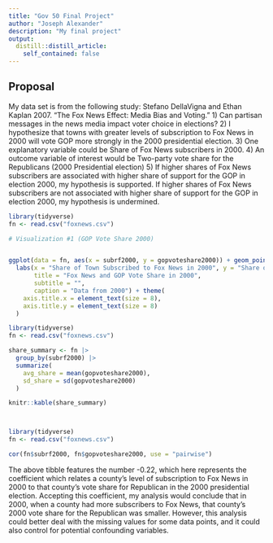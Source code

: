 ```yaml
---
title: "Gov 50 Final Project"
author: "Joseph Alexander"
description: "My final project"
output:
  distill::distill_article: 
    self_contained: false
---
```


  

## Proposal

My data set is from the following study: Stefano DellaVigna and Ethan Kaplan 2007. "The Fox News Effect: Media Bias and Voting." 1) Can partisan messages in the news media impact voter choice in elections? 2) I hypothesize that towns with greater levels of subscription to Fox News in 2000 will vote GOP more strongly in the 2000 presidential election. 3) One explanatory variable could be Share of Fox News subscribers in 2000. 4) An outcome variable of interest would be Two-party vote share for the Republicans (2000 Presidential election) 5) If higher shares of Fox News subscribers are associated with higher share of support for the GOP in election 2000, my hypothesis is supported. If higher shares of Fox News subscribers are not associated with higher share of support for the GOP in election 2000, my hypothesis is undermined.


```r
library(tidyverse)
fn <- read.csv("foxnews.csv")

# Visualization #1 (GOP Vote Share 2000)


ggplot(data = fn, aes(x = subrf2000, y = gopvoteshare2000)) + geom_point() + geom_smooth() +
  labs(x = "Share of Town Subscribed to Fox News in 2000", y = "Share of Town which voted GOP in 2000",
       title = "Fox News and GOP Vote Share in 2000",
       subtitle = "",
       caption = "Data from 2000") + theme(
    axis.title.x = element_text(size = 8),
    axis.title.y = element_text(size = 8)
  )
```

```r
library(tidyverse)
fn <- read.csv("foxnews.csv")

share_summary <- fn |>
  group_by(subrf2000) |>
  summarize(
    avg_share = mean(gopvoteshare2000),
    sd_share = sd(gopvoteshare2000)
  )

knitr::kable(share_summary)



```

```r

```

```r
library(tidyverse)
fn <- read.csv("foxnews.csv") 

cor(fn$subrf2000, fn$gopvoteshare2000, use = "pairwise")
```
 The above tibble features the number -0.22, which here represents the coefficient which relates a county's level of subscription to Fox News in 2000 to that county's vote share for Republican in the 2000 presidential election. Accepting this coefficient, my analysis would conclude that in 2000, when a county had more subscribers to Fox News, that county's 2000 vote share for the Republican was smaller. However, this analysis could better deal with the missing values for some data points, and it could also  control for potential confounding variables.  

